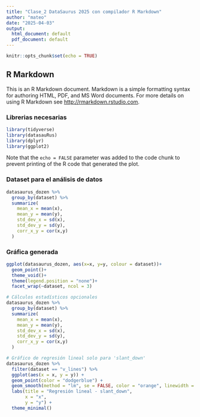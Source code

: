 ```yaml
---
title: "Clase_2 DataSaurus 2025 con compilador R Markdown"
author: "mateo"
date: "2025-04-03"
output:
  html_document: default
  pdf_document: default
---
```


```r
knitr::opts_chunk$set(echo = TRUE)
```

## R Markdown

This is an R Markdown document. Markdown is a simple formatting syntax for authoring HTML, PDF, and MS Word documents. For more details on using R Markdown see <http://rmarkdown.rstudio.com>.

### Librerias necesarias

```r
library(tidyverse)
library(datasauRus)
library(dplyr)
library(ggplot2)
```

Note that the `echo = FALSE` parameter was added to the code chunk to prevent printing of the R code that generated the plot.

### Dataset para el análisis de datos

```r
datasaurus_dozen %>%
  group_by(dataset) %>%
  summarize(
    mean_x = mean(x),
    mean_y = mean(y),
    std_dev_x = sd(x),
    std_dev_y = sd(y),
    corr_x_y = cor(x,y)
  )
```

### Gráfica generada

```r

ggplot(datasaurus_dozen, aes(x=x, y=y, colour = dataset))+
  geom_point()+
  theme_void()+
  theme(legend.position = "none")+
  facet_wrap(~dataset, ncol = 3)
```

```r

# Cálculos estadísticos opcionales
datasaurus_dozen %>%
  group_by(dataset) %>%
  summarize(
    mean_x = mean(x),
    mean_y = mean(y),
    std_dev_x = sd(x),
    std_dev_y = sd(y),
    corr_x_y = cor(x,y)
  )

# Gráfico de regresión lineal solo para 'slant_down'
datasaurus_dozen %>%
  filter(dataset == "v_lines") %>%
  ggplot(aes(x = x, y = y)) +
  geom_point(color = "dodgerblue") +
  geom_smooth(method = "lm", se = FALSE, color = "orange", linewidth = 1) +
  labs(title = "Regresión lineal - slant_down",
       x = "x",
       y = "y") +
  theme_minimal()
```